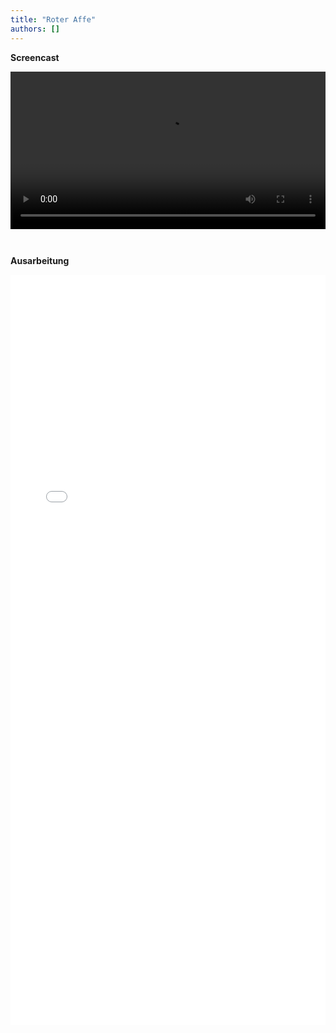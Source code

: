 ```yaml
---
title: "Roter Affe"
authors: []
---
```



**Screencast**

<video controls width="100%" style="margin-bottom: 2em;"><source src="Screencast Projekt 3.mp4" type="video/mp4"></video>
**Ausarbeitung**

<iframe src="Projekt_Testprojekt.html" loading="lazy" width="100%" height="1200" style="border:0"></iframe>

